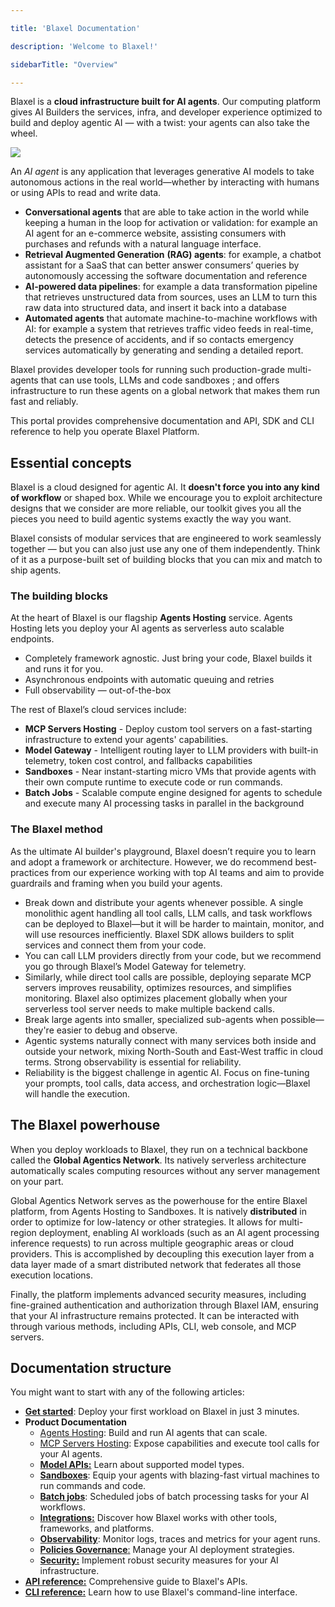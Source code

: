 ```yaml
---

title: 'Blaxel Documentation'

description: 'Welcome to Blaxel!'

sidebarTitle: "Overview"

---
```


Blaxel is a **cloud infrastructure built for AI agents**. Our computing platform gives AI Builders the services, infra, and developer experience optimized to build and deploy agentic AI — with a twist: your agents can also take the wheel.

<Frame>
<img src="/img/general/overview-2025-05.png" />
</Frame>

An *AI agent* is any application that leverages generative AI models to take autonomous actions in the real world—whether by interacting with humans or using APIs to read and write data. 

<Accordion title="Some examples of agents include…">

- **Conversational agents** that are able to take action in the world while keeping a human in the loop for activation or validation: for example an AI agent for an e-commerce website, assisting consumers with purchases and refunds with a natural language interface.
- **Retrieval Augmented Generation** **(RAG) agents**: for example, a chatbot assistant for a SaaS that can better answer consumers’ queries by autonomously accessing the software documentation and reference
- **AI-powered data pipelines**: for example a data transformation pipeline that retrieves unstructured data from sources, uses an LLM to turn this raw data into structured data, and insert it back into a database
- **Automated agents** that automate machine-to-machine workflows with AI: for example a system that retrieves traffic video feeds in real-time, detects the presence of accidents, and if so contacts emergency services automatically by generating and sending a detailed report.

Blaxel provides developer tools for running such production-grade multi-agents that can use tools, LLMs and code sandboxes ; and offers infrastructure to run these agents on a global network that makes them run fast and reliably.

</Accordion>

This portal provides comprehensive documentation and API, SDK and CLI reference to help you operate Blaxel Platform.

## Essential concepts

Blaxel is a cloud designed for agentic AI. It **doesn't force you into any kind of workflow** or shaped box. While we encourage you to exploit architecture designs that we consider are more reliable, our toolkit gives you all the pieces you need to build agentic systems exactly the way you want.

Blaxel consists of modular services that are engineered to work seamlessly together — but you can also just use any one of them independently. Think of it as a purpose-built set of building blocks that you can mix and match to ship agents.

### The building blocks

At the heart of Blaxel is our flagship **Agents Hosting** service. Agents Hosting lets you deploy your AI agents as serverless auto scalable endpoints. 

- Completely framework agnostic. Just bring your code, Blaxel builds it and runs it for you.
- Asynchronous endpoints with automatic queuing and retries
- Full observability — out-of-the-box

The rest of Blaxel’s cloud services include:

- **MCP Servers Hosting** - Deploy custom tool servers on a fast-starting infrastructure to extend your agents' capabilities.
- **Model Gateway** - Intelligent routing layer to LLM providers with built-in telemetry, token cost control, and fallbacks capabilities
- **Sandboxes** - Near instant-starting micro VMs that provide agents with their own compute runtime to execute code or run commands.
- **Batch Jobs** - Scalable compute engine designed for agents to schedule and execute many AI processing tasks in parallel in the background

### The Blaxel method

As the ultimate AI builder's playground, Blaxel doesn’t require you to learn and adopt a framework or architecture. However, we do recommend best-practices from our experience working with top AI teams and aim to provide guardrails and framing when you build your agents.

- Break down and distribute your agents whenever possible. A single monolithic agent handling all tool calls, LLM calls, and task workflows can be deployed to Blaxel—but it will be harder to maintain, monitor, and will use resources inefficiently. Blaxel SDK allows builders to split services and connect them from your code.
- You can call LLM providers directly from your code, but we recommend you go through Blaxel’s Model Gateway for telemetry.
- Similarly, while direct tool calls are possible, deploying separate MCP servers improves reusability, optimizes resources, and simplifies monitoring. Blaxel also optimizes placement globally when your serverless tool server needs to make multiple backend calls.
- Break large agents into smaller, specialized sub-agents when possible—they're easier to debug and observe.
- Agentic systems naturally connect with many services both inside and outside your network, mixing North-South and East-West traffic in cloud terms. Strong observability is essential for reliability.
- Reliability is the biggest challenge in agentic AI. Focus on fine-tuning your prompts, tool calls, data access, and orchestration logic—Blaxel will handle the execution.

## The Blaxel powerhouse

When you deploy workloads to Blaxel, they run on a technical backbone called the **Global Agentics Network**. Its natively serverless architecture automatically scales computing resources without any server management on your part. 

Global Agentics Network serves as the powerhouse for the entire Blaxel platform, from Agents Hosting to Sandboxes. It is natively **distributed** in order to optimize for low-latency or other strategies. It allows for multi-region deployment, enabling AI workloads (such as an AI agent processing inference requests) to run across multiple geographic areas or cloud providers. This is accomplished by decoupling this execution layer from a data layer made of a smart distributed network that federates all those execution locations.

Finally, the platform implements advanced security measures, including fine-grained authentication and authorization through Blaxel IAM, ensuring that your AI infrastructure remains protected. It can be interacted with through various methods, including APIs, CLI, web console, and MCP servers.

## Documentation structure

You might want to start with any of the following articles:

- [**Get started**](Get-started): Deploy your first workload on Blaxel in just 3 minutes.
- **Product Documentation**
    - [Agents Hosting](Agents/Overview): Build and run AI agents that can scale.
    - [MCP Servers Hosting](Functions/Overview): Expose capabilities and execute tool calls for your AI agents.
    - [**Model APIs:**](Models/Overview) Learn about supported model types.
    - [**Sandboxes**](Sandboxes/Overview): Equip your agents with blazing-fast virtual machines to run commands and code.
    - [**Batch jobs**](Jobs/Overview): Scheduled jobs of batch processing tasks for your AI workflows.
    - [**Integrations:**](Integrations/HuggingFace) Discover how Blaxel works with other tools, frameworks, and platforms.
    - [**Observability**](Observability/Overview): Monitor logs, traces and metrics for your agent runs.
    - [**Policies Governance**](Model-Governance/Policies)[:](Model-Governance/Environments) Manage your AI deployment strategies.
    - [**Security:**](Security/Workspace-access-control) Implement robust security measures for your AI infrastructure.
- [**API reference:**](https://docs.blaxel.ai/api-reference/introduction) Comprehensive guide to Blaxel's APIs.
- [**CLI reference:**](https://docs.blaxel.ai/cli-reference/introduction) Learn how to use Blaxel's command-line interface.
